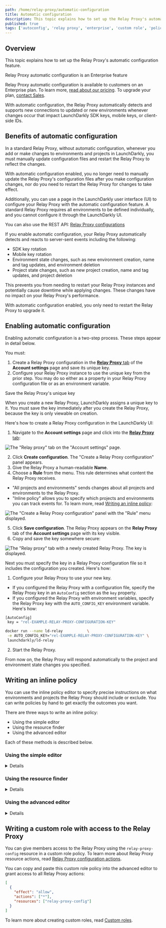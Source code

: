 ```yaml
---
path: /home/relay-proxy/automatic-configuration
title: Automatic configuration
description: This topic explains how to set up the Relay Proxy's automatic configuration feature. This feature is for customers on Enterprise plans.
published: true
tags: ['autoconfig', 'relay proxy', 'enterprise', 'custom role', 'policy']
---
```


## Overview

This topic explains how to set up the Relay Proxy's automatic configuration feature.

<Callout intent="primary">
<CalloutTitle>Relay Proxy automatic configuration is an Enterprise feature</CalloutTitle>
<CalloutDescription>

Relay Proxy automatic configuration is available to customers on an Enterprise plan. To learn more, [read about our pricing](https://launchdarkly.com/pricing/). To upgrade your plan, [contact Sales](https://launchdarkly.com/contact-sales/).

</CalloutDescription>
</Callout>

With automatic configuration, the Relay Proxy automatically detects and supports new connections to updated or new environments whenever changes occur that impact LaunchDarkly SDK keys, mobile keys, or client-side IDs.

## Benefits of automatic configuration

In a standard Relay Proxy, without automatic configuration, whenever you add or make changes to environments and projects in LaunchDarkly, you must manually update configuration files and restart the Relay Proxy to reflect the changes.

With automatic configuration enabled, you no longer need to manually update the Relay Proxy's configuration files after you make configuration changes, nor do you need to restart the Relay Proxy for changes to take effect.

Additionally, you can use a page in the LaunchDarkly user interface (UI) to configure your Relay Proxy with the automatic configuration feature. A standard Relay Proxy requires all environments to be defined individually, and you cannot configure it through the LaunchDarkly UI.

<LearnMore>

You can also use the REST API: [Relay Proxy configurations](https://apidocs.launchdarkly.com/tag/Relay-Proxy-configurations/)

</LearnMore>

If you enable automatic configuration, your Relay Proxy automatically detects and reacts to server-sent events including the following:

* SDK key rotation
* Mobile key rotation
* Environment state changes, such as new environment creation, name and tag updates, and environment deletion
* Project state changes, such as new project creation, name and tag updates, and project deletion

This prevents you from needing to restart your Relay Proxy instances and potentially cause downtime while applying changes. These changes have no impact on your Relay Proxy's performance.

With automatic configuration enabled, you only need to restart the Relay Proxy to upgrade it.

## Enabling automatic configuration

Enabling automatic configuration is a two-step process. These steps appear in detail below.

You must:

1. Create a Relay Proxy configuration in the [**Relay Proxy** tab](https://app.launchdarkly.com/settings/relay) of the **Account settings** page and save its unique key.
2. Configure your Relay Proxy instance to use the unique key from the prior step. You may do so either as a property in your Relay Proxy configuration file or as an environment variable.

<Callout intent="alert">
<CalloutTitle>Save the Relay Proxy's unique key</CalloutTitle>
<CalloutDescription>

When you create a new Relay Proxy, LaunchDarkly assigns a unique key to it. You must save the key immediately after you create the Relay Proxy, because the key is only viewable on creation.

</CalloutDescription>
</Callout>

Here's how to create a Relay Proxy configuration in the LaunchDarkly UI:

1. Navigate to the **Account settings** page and click into the [**Relay Proxy** tab](https://app.launchdarkly.com/settings/relay):

![The "Relay proxy" tab on the "Account settings" page.](account-settings-relay-proxy.png)

2. Click **Create configuration**. The "Create a Relay Proxy configuration" panel appears.
3. Give the Relay Proxy a human-readable **Name**.
4. Choose a **Rule** from the menu. This rule determines what content the Relay Proxy receives.
 * "All projects and environments" sends changes about all projects and environments to the Relay Proxy.
 * "Inline policy" allows you to specify which projects and environments you can track events for. To learn more, read [Writing an inline policy](#writing-an-inline-policy):

![The "Create a Relay Proxy configuration" panel with the "Rule" menu displayed.](relay-proxy-config-menu.png)

5. Click **Save configuration**. The Relay Proxy appears on the **Relay Proxy** tab of the **Account settings** page with its key visible.
6. Copy and save the key somewhere secure:

![The "Relay proxy" tab with a newly created Relay Proxy. The key is displayed.](relay-proxy-key-displayed.png)

Next you must specify the key in a Relay Proxy configuration file so it includes the configuration you created. Here's how:

1. Configure your Relay Proxy to use your new key.
 * If you configured the Relay Proxy with a configuration file, specify the Relay Proxy key in an `AutoConfig` section as the `key` property.
 * If you configured the Relay Proxy with environment variables, specify the Relay Proxy key with the `AUTO_CONFIG_KEY` environment variable. Here's how:

  <CodeSample>
  <CSTab label="Configuration file">

  ```bash
[AutoConfig]
   key = "rel-EXAMPLE-RELAY-PROXY-CONFIGURATION-KEY"
  ```

  </CSTab>
  <CSTab label="Environment variables">

  ```bash
docker run --name ld-relay           \
   -e AUTO_CONFIG_KEY="rel-EXAMPLE-RELAY-PROXY-CONFIGURATION-KEY" \
   launchdarkly/ld-relay
  ```

  </CSTab>
  </CodeSample>

2. Start the Relay Proxy.

From now on, the Relay Proxy will respond automatically to the project and environment state changes you specified.

## Writing an inline policy

You can use the inline policy editor to specify precise instructions on what environments and projects the Relay Proxy should include or exclude. You can write policies by hand to get exactly the outcomes you want.

There are three ways to write an inline policy:

- Using the simple editor
- Using the resource finder
- Using the advanced editor

Each of these methods is described below.

### Using the simple editor

<Details summary="Expand Using the simple editor">

You can create simple, one-line policies using the simple editor. To learn more about policy syntax, read [Resource specifiers](/home/members/role-policies#resource-specifiers).

To use the simple editor from the "Create a Relay Proxy configuration" panel:

1. Choose "inline policy" from the **Rule** menu.
2. Enter a policy in the "Choose resources for this policy statement" field. In this example, `proj/default:env/*` gives the Relay Proxy access to all environments within the `default` project.

![The simple policy editor.](relay-proxy-simple-editor.png)

5. Click **Save configuration**.

</Details>

### Using the resource finder

<Details summary="Expand Using the resource finder">

To create an inline policy using the resource finder from the "Create a Relay Proxy configuration" panel:

1. Choose "inline policy" from the **Rule** menu.
2. Click **Resource finder**. A "Find a resource" dialog appears.

![The "Find a resource" dialog.](relay-proxy-find-a-resource.png)

3. Search for the environment or project you want the Relay Proxy to have access to.
4. Select the resource. The resource appears in the **Choose resources for this policy statement** field.
5. Click **Save configuration**.

</Details>

### Using the advanced editor

<Details summary="Expand Using the advanced editor">

To write more complicated policies you can use the advanced editor. To learn how to write advanced policies, read [Understanding policies](/home/members/role-policies#understanding-policies).

To use the advanced editor from the "Create a Relay Proxy configuration" panel:

1. Choose "inline policy" from the **Rule** menu.
2. Click **Advanced editor**. The advanced editor window appears.
3. Enter your policy.
5. Click **Save configuration**.

![The advanced policy editor.](relay-proxy-advanced-editor.png)

</Details>

## Writing a custom role with access to the Relay Proxy

You can give members access to the Relay Proxy using the `relay-proxy-config` resource in a custom role policy. To learn more about Relay Proxy resource actions, read [Relay Proxy configuration actions](/home/members/role-actions#relay-proxy-configuration-actions).

You can copy and paste this custom role policy into the advanced editor to grant access to all Relay Proxy actions:

<CodeSample>
<CSTab label="Relay Proxy access">

```json
[
  {
    "effect": "allow",
    "actions": ["*"],
    "resources": ["relay-proxy-config"]
  }
]
```

</CSTab>
</CodeSample>

To learn more about creating custom roles, read [Custom roles](/home/members/custom-roles).
